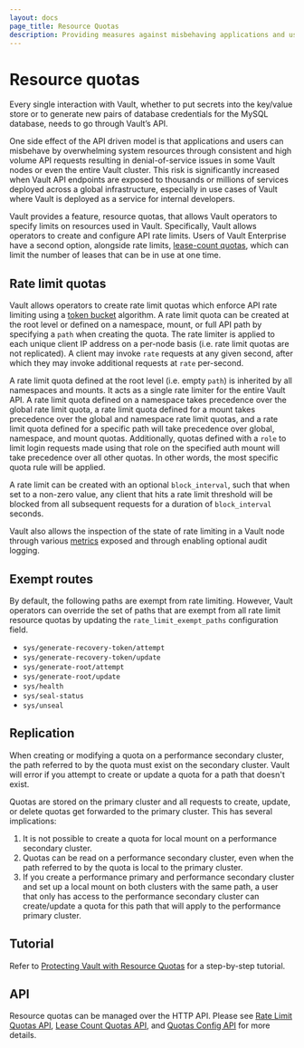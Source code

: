 ```yaml
---
layout: docs
page_title: Resource Quotas
description: Providing measures against misbehaving applications and users overdrawing resources in Vault.
---
```


# Resource quotas

Every single interaction with Vault, whether to put secrets into the key/value
store or to generate new pairs of database credentials for the MySQL database,
needs to go through Vault’s API.

One side effect of the API driven model is that applications and users can
misbehave by overwhelming system resources through consistent and high volume API
requests resulting in denial-of-service issues in some Vault nodes or even the
entire Vault cluster. This risk is significantly increased when Vault API endpoints
are exposed to thousands or millions of services deployed across a global infrastructure,
especially in use cases of Vault where Vault is deployed as a service for internal
developers.

Vault provides a feature, resource quotas, that allows Vault operators to specify
limits on resources used in Vault. Specifically, Vault allows operators to create
and configure API rate limits. Users of Vault Enterprise have a second option, alongside
rate limits, [lease-count quotas](/vault/docs/enterprise/lease-count-quotas), which can
limit the number of leases that can be in use at one time.

## Rate limit quotas

Vault allows operators to create rate limit quotas which enforce API rate
limiting using a [token bucket](https://en.wikipedia.org/wiki/Token_bucket) algorithm.
A rate limit quota can be created at the root level or defined on a namespace,
mount, or full API path by specifying a `path` when creating the quota. The rate
limiter is applied to each unique client IP address on a per-node basis (i.e. rate limit
quotas are not replicated). A client may invoke `rate` requests at any given second,
after which they may invoke additional requests at `rate` per-second.

A rate limit quota defined at the root level (i.e. empty `path`) is inherited by
all namespaces and mounts. It acts as a single rate limiter for the entire Vault
API. A rate limit quota defined on a namespace takes precedence over the global
rate limit quota, a rate limit quota defined for a mount takes precedence over
the global and namespace rate limit quotas, and a rate limit quota defined for
a specific path will take precedence over global, namespace, and mount quotas.
Additionally, quotas defined with a `role` to limit login requests made using
that role on the specified auth mount will take precedence over all other quotas.
In other words, the most specific quota rule will be applied.

A rate limit can be created with an optional `block_interval`, such that when set
to a non-zero value, any client that hits a rate limit threshold will be blocked
from all subsequent requests for a duration of `block_interval` seconds.

Vault also allows the inspection of the state of rate limiting in a Vault node
through various [metrics](/vault/docs/internals/telemetry/metrics/core-system#quota-metrics) exposed
and through enabling optional audit logging.

## Exempt routes

By default, the following paths are exempt from rate limiting. However, Vault
operators can override the set of paths that are exempt from all rate limit
resource quotas by updating the `rate_limit_exempt_paths` configuration field.

- `sys/generate-recovery-token/attempt`
- `sys/generate-recovery-token/update`
- `sys/generate-root/attempt`
- `sys/generate-root/update`
- `sys/health`
- `sys/seal-status`
- `sys/unseal`

## Replication

When creating or modifying a quota on a performance secondary cluster, the path
referred to by the quota must exist on the secondary cluster. Vault will error if
you attempt to create or update a quota for a path that doesn't exist.

Quotas are stored on the primary cluster and all requests to create, update, or
delete quotas get forwarded to the primary cluster. This has several implications:

1. It is not possible to create a quota for local mount on a performance secondary
cluster.
1. Quotas can be read on a performance secondary cluster, even when the path
referred to by the quota is local to the primary cluster.
1. If you create a performance primary and performance secondary cluster and
set up a local mount on both clusters with the same path, a user that only has
access to the performance secondary cluster can create/update a quota for this
path that will apply to the performance primary cluster.

## Tutorial

Refer to [Protecting Vault with Resource
Quotas](/vault/tutorials/operations/resource-quotas) for a
step-by-step tutorial.

## API

Resource quotas can be managed over the HTTP API. Please see
[Rate Limit Quotas API](/vault/api-docs/system/rate-limit-quotas),
[Lease Count Quotas API](/vault/api-docs/system/lease-count-quotas), and [Quotas
Config API](/vault/api-docs/system/quotas-config) for more details.
